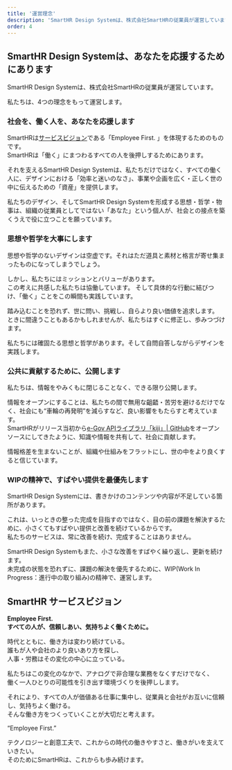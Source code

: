 ```yaml
---
title: '運営理念'
description: 'SmartHR Design Systemは、株式会社SmartHRの従業員が運営しています。私たちは、4つの理念をもって運営します。'
order: 4
---
```

## SmartHR Design Systemは、あなたを応援するためにあります

SmartHR Design Systemは、株式会社SmartHRの従業員が運営しています。

私たちは、4つの理念をもって運営します。

### 社会を、働く人を、あなたを応援します
SmartHRは[サービスビジョン](#h2-1)である「Employee First. 」を体現するためのものです。  
SmartHRは「働く」にまつわるすべての人を後押しするためにあります。

それを支えるSmartHR Design Systemは、私たちだけではなく、すべての働く人に、デザインにおける「効率と迷いのなさ」、事業や企画を広く・正しく世の中に伝えるための「資産」を提供します。

私たちのデザイン、そしてSmartHR Design Systemを形成する思想・哲学・物事は、組織の従業員としてではない「あなた」という個人が、社会との接点を築くうえで役に立つことを願っています。

### 思想や哲学を大事にします
思想や哲学のないデザインは空虚です。それはただ道具と素材と格言が寄せ集まったものになってしまうでしょう。

しかし、私たちにはミッションとバリューがあります。  
この考えに共感した私たちは協働しています。
そして具体的な行動に結びつけ、「働く」ことをこの瞬間も実践しています。

踏み込むことを恐れず、世に問い、挑戦し、自らより良い価値を追求します。  
ときに間違うこともあるかもしれませんが、私たちはすぐに修正し、歩みつづけます。

私たちには確固たる思想と哲学があります。そして自問自答しながらデザインを実践します。

### 公共に貢献するために、公開します
私たちは、情報をやみくもに閉じることなく、できる限り公開します。

情報をオープンにすることは、私たちの間で無用な齟齬・苦労を避けるだけでなく、社会にも“車輪の再発明”を減らすなど、良い影響をもたらすと考えています。  
SmartHRがリリース当初から<a href="https://github.com/kufu/kiji" target="_blank">e-Gov APIライブラリ「kiji」| GitHub</a>をオープンソースにしてきたように、知識や情報を共有して、社会に貢献します。

情報格差を生まないことが、組織や仕組みをフラットにし、世の中をより良くすると信じています。

### WIPの精神で、すばやい提供を最優先します
SmartHR Design Systemには、書きかけのコンテンツや内容が不足している箇所があります。

これは、いっときの整った完成を目指すのではなく、目の前の課題を解決するために、小さくてもすばやい提供と改善を続けているからです。  
私たちのサービスは、常に改善を続け、完成することはありません。

SmartHR Design Systemもまた、小さな改善をすばやく繰り返し、更新を続けます。  
未完成の状態を恐れずに、課題の解決を優先するために、WIP(Work In Progress：進行中の取り組み)の精神で、運営します。

## SmartHR サービスビジョン

**Employee First.  
すべての人が、信頼しあい、気持ちよく働くために。**  

時代とともに、働き方は変わり続けている。  
誰もが人や会社のより良いあり方を探し、  
人事・労務はその変化の中心に立っている。  

私たちはこの変化のなかで、アナログで非合理な業務をなくすだけでなく、  
働く一人ひとりの可能性を引き出す環境づくりを後押しします。  

それにより、すべての人が価値ある仕事に集中し、従業員と会社がお互いに信頼し、気持ちよく働ける。  
そんな働き方をつくっていくことが大切だと考えます。  

“Employee First.”

テクノロジーと創意工夫で、これからの時代の働きやすさと、働きがいを支えていきたい。  
そのためにSmartHRは、これからも歩み続けます。